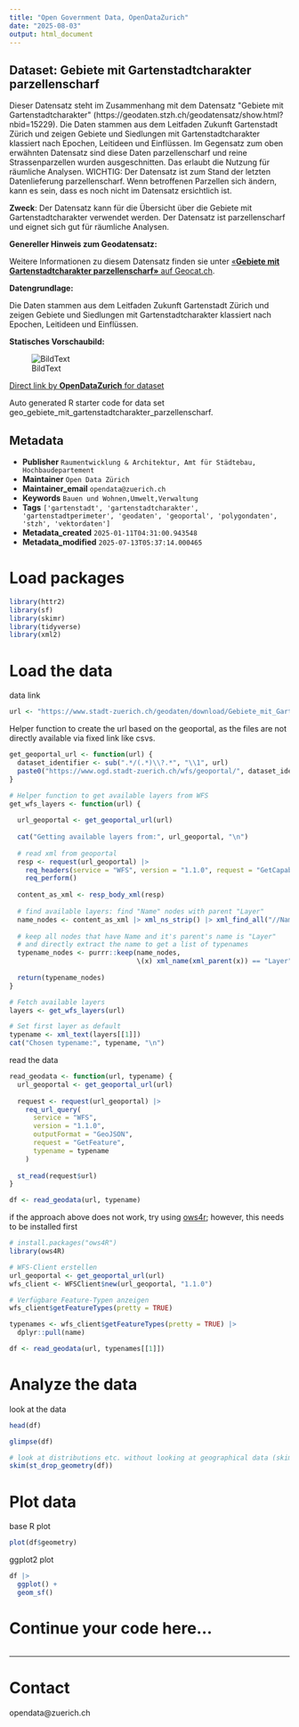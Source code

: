 ```yaml
---
title: "Open Government Data, OpenDataZurich"
date: "2025-08-03"
output: html_document
---
```


## Dataset: Gebiete mit Gartenstadtcharakter parzellenscharf

Dieser Datensatz steht im Zusammenhang mit dem Datensatz &quot;Gebiete mit Gartenstadtcharakter&quot; (https://geodaten.stzh.ch/geodatensatz/show.html?nbid=15229). 
Die Daten stammen aus dem Leitfaden Zukunft Gartenstadt Zürich und zeigen Gebiete und Siedlungen mit Gartenstadtcharakter klassiert nach Epochen, Leitideen und Einflüssen. 
Im Gegensatz zum oben erwähnten Datensatz sind diese Daten parzellenscharf und reine Strassenparzellen wurden ausgeschnitten. Das erlaubt die Nutzung für räumliche Analysen.
WICHTIG: Der Datensatz ist zum Stand der letzten Datenlieferung parzellenscharf. Wenn betroffenen Parzellen sich ändern, kann es sein, dass es noch nicht im Datensatz ersichtlich ist.

**Zweck**: Der Datensatz kann für die Übersicht über die Gebiete mit Gartenstadtcharakter verwendet werden. Der Datensatz ist parzellenscharf und eignet sich gut für räumliche Analysen.


**Genereller Hinweis zum Geodatensatz:**


Weitere Informationen zu diesem Datensatz finden sie unter [«**Gebiete mit Gartenstadtcharakter parzellenscharf»** auf Geocat.ch](https://www.geocat.ch/geonetwork/srv/ger/catalog.search#/metadata/5e8a2804-41a0-4eb2-b7c7-aa5b44943ee4).				
			   

**Datengrundlage:**

Die Daten stammen aus dem Leitfaden Zukunft Gartenstadt Zürich und zeigen Gebiete und Siedlungen mit Gartenstadtcharakter klassiert nach Epochen, Leitideen und Einflüssen. 

**Statisches Vorschaubild:**

![BildText](https://www.gis.stadt-zuerich.ch/zueriplan_docs/geocat/5e8a2804-41a0-4eb2-b7c7-aa5b44943ee4.png)



[Direct link by **OpenDataZurich** for dataset](https://data.stadt-zuerich.ch/dataset/geo_gebiete_mit_gartenstadtcharakter_parzellenscharf)

Auto generated R starter code for data set geo_gebiete_mit_gartenstadtcharakter_parzellenscharf.

## Metadata

- **Publisher** `Raumentwicklung & Architektur, Amt für Städtebau, Hochbaudepartement`
- **Maintainer** `Open Data Zürich`
- **Maintainer_email** `opendata@zuerich.ch`
- **Keywords** `Bauen und Wohnen,Umwelt,Ver­walt­ung`
- **Tags** `['gartenstadt', 'gartenstadtcharakter', 'gartenstadtperimeter', 'geodaten', 'geoportal', 'polygondaten', 'stzh', 'vektordaten']`
- **Metadata_created** `2025-01-11T04:31:00.943548`
- **Metadata_modified** `2025-07-13T05:37:14.000465`


# Load packages

```r
library(httr2)
library(sf)
library(skimr)
library(tidyverse)
library(xml2)
```

# Load the data

data link
```r
url <- "https://www.stadt-zuerich.ch/geodaten/download/Gebiete_mit_Gartenstadtcharakter_parzellenscharf?format=geojson_link"
```


Helper function to create the url based on the geoportal, as the files are not directly available via fixed link like csvs.
```r
get_geoportal_url <- function(url) {
  dataset_identifier <- sub(".*/(.*)\\?.*", "\\1", url)
  paste0("https://www.ogd.stadt-zuerich.ch/wfs/geoportal/", dataset_identifier)
}
```

```r
# Helper function to get available layers from WFS
get_wfs_layers <- function(url) {
  
  url_geoportal <- get_geoportal_url(url)
  
  cat("Getting available layers from:", url_geoportal, "\n")
  
  # read xml from geoportal
  resp <- request(url_geoportal) |> 
    req_headers(service = "WFS", version = "1.1.0", request = "GetCapabilities") |> 
    req_perform()
  
  content_as_xml <- resp_body_xml(resp)
  
  # find available layers: find "Name" nodes with parent "Layer"
  name_nodes <- content_as_xml |> xml_ns_strip() |> xml_find_all("//Name")
  
  # keep all nodes that have Name and it's parent's name is "Layer"
  # and directly extract the name to get a list of typenames
  typename_nodes <- purrr::keep(name_nodes,
                                \(x) xml_name(xml_parent(x)) == "Layer")
  
  return(typename_nodes)
}

# Fetch available layers
layers <- get_wfs_layers(url)

# Set first layer as default
typename <- xml_text(layers[[1]])
cat("Chosen typename:", typename, "\n")
```

read the data
```r
read_geodata <- function(url, typename) {
  url_geoportal <- get_geoportal_url(url)
  
  request <- request(url_geoportal) |>
    req_url_query(
      service = "WFS",
      version = "1.1.0",
      outputFormat = "GeoJSON",
      request = "GetFeature",
      typename = typename
    )
  
  st_read(request$url)
}

df <- read_geodata(url, typename)
```

if the approach above does not work, try using [ows4r](https://eblondel.github.io/ows4R/); however, this needs to be installed first
```r
# install.packages("ows4R")
library(ows4R)

# WFS-Client erstellen
url_geoportal <- get_geoportal_url(url)
wfs_client <- WFSClient$new(url_geoportal, "1.1.0")

# Verfügbare Feature-Typen anzeigen
wfs_client$getFeatureTypes(pretty = TRUE)

typenames <- wfs_client$getFeatureTypes(pretty = TRUE) |> 
  dplyr::pull(name)

df <- read_geodata(url, typenames[[1]])
```

# Analyze the data

look at the data
```r
head(df)
```

```r
glimpse(df)
```

```r
# look at distributions etc. without looking at geographical data (skim cannot deal with geometries)
skim(st_drop_geometry(df))
```

# Plot data

base R plot
```r
plot(df$geometry)
```

ggplot2 plot
```r
df |>
  ggplot() +
  geom_sf()
```

# Continue your code here...

```r

```

------------------------------------------------------------------------

# Contact

opendata@zuerich.ch
